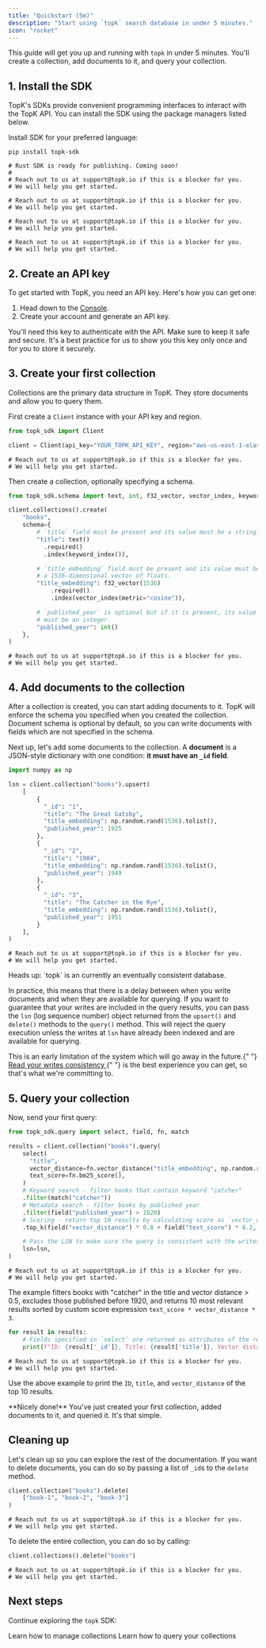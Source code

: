 ```yaml
---
title: "Quickstart (5m)"
description: "Start using `topk` search database in under 5 minutes."
icon: "rocket"
---
```



This guide will get you up and running with `topk` in under 5 minutes. You'll create a collection, add documents to it, and query your collection.

## 1. Install the SDK

TopK's SDKs provide convenient programming interfaces to interact with the TopK API. You can install the SDK using the package managers listed below.

Install SDK for your preferred language:

<CodeGroup>

```shell Python
pip install topk-sdk
```

```shell Rust
# Rust SDK is ready for publishing. Coming soon!
#
# Reach out to us at support@topk.io if this is a blocker for you.
# We will help you get started.
```

```shell JavaScript
# Reach out to us at support@topk.io if this is a blocker for you.
# We will help you get started.
```

```shell REST
# Reach out to us at support@topk.io if this is a blocker for you.
# We will help you get started.
```

```shell gRPC
# Reach out to us at support@topk.io if this is a blocker for you.
# We will help you get started.
```

</CodeGroup>

## 2. Create an API key

To get started with TopK, you need an API key. Here's how you can get one:

1. Head down to the <a href="https://console.topk.io" target="_blank">Console</a>.
2. Create your account and generate an API key.

You'll need this key to authenticate with the API. Make sure to keep it safe and secure. It's a best practice for us to show you this key only once and for you to store it securely.

## 3. Create your first collection

Collections are the primary data structure in TopK. They store documents and allow you to query them.

First create a `Client` instance with your API key and <Tooltip tip="TopK region is where your data is stored. It maps to a specific cloud region.">region</Tooltip>.

<CodeGroup>

```python Python
from topk_sdk import Client

client = Client(api_key="YOUR_TOPK_API_KEY", region="aws-us-east-1-elastica")
```

```shell JavaScript
# Reach out to us at support@topk.io if this is a blocker for you.
# We will help you get started.
```

</CodeGroup>

Then create a collection, optionally specifying a schema.

<CodeGroup>

```python Python
from topk_sdk.schema import text, int, f32_vector, vector_index, keyword_index

client.collections().create(
    "books",
    schema={
        # `title` field must be present and its value must be a string.
        "title": text()
          .required()
          .index(keyword_index()),

        # `title_embedding` field must be present and its value must be
        # a 1536-dimensional vector of floats.
        "title_embedding": f32_vector(1536)
            .required()
            .index(vector_index(metric="cosine")),

        # `published_year` is optional but if it is present, its value
        # must be an integer.
        "published_year": int()
    },
)
```

```shell JavaScript
# Reach out to us at support@topk.io if this is a blocker for you.
# We will help you get started.
```

</CodeGroup>

## 4. Add documents to the collection

After a collection is created, you can start adding documents to it. TopK will enforce the schema you specified when you created the collection. Document schema is optional by default, so you can write documents with fields which are not specified in the schema.

Next up, let's add some documents to the collection. A **document** is a JSON-style dictionary with one condition: **it must have an `_id` field**.

<CodeGroup>

```python Python
import numpy as np

lsn = client.collection("books").upsert(
    [
        {
          "_id": "1",
          "title": "The Great Gatsby",
          "title_embedding": np.random.rand(1536).tolist(),
          "published_year": 1925
        },
        {
          "_id": "2",
          "title": "1984",
          "title_embedding": np.random.rand(1536).tolist(),
          "published_year": 1949
        },
        {
          "_id": "3",
          "title": "The Catcher in the Rye",
          "title_embedding": np.random.rand(1536).tolist(),
          "published_year": 1951
        }
    ],
)
```
```shell JavaScript
# Reach out to us at support@topk.io if this is a blocker for you.
# We will help you get started.
```

</CodeGroup>

<Warning>
  Heads up: `topk` is an currently an eventually consistent database.

  In practice, this means that there is a delay between when you write documents and when they are available for querying.
  If you want to guarantee that your writes are included in the query results, you can pass the `lsn` (log sequence number)
  object returned from the `upsert()` and `delete()` methods to the `query()` method.
  This will reject the query execution unless the writes at `lsn` have already been indexed and are available for querying.

  This is an early limitation of the system which will go away in the future.{" "}
  <a href="https://www.geeksforgeeks.org/read-your-writes-consistency-in-system-design/">
    Read your writes consistency
  </a>{" "}
  is the best experience you can get, so that's what we're committing to.
</Warning>

## 5. Query your collection

Now, send your first query:

<CodeGroup>

```python Python
from topk_sdk.query import select, field, fn, match

results = client.collection("books").query(
    select(
      "title",
      vector_distance=fn.vector_distance("title_embedding", np.random.rand(1536).tolist()),
      text_score=fn.bm25_score(),
    )
    # Keyword search - filter books that contain keyword "catcher"
    .filter(match("catcher"))
    # Metadata search - filter books by published year
    .filter(field("published_year") > 1920)
    # Scoring - return top 10 results by calculating score as `vector_distance * 0.8 + text_score * 0.2`
    .top_k(field("vector_distance") * 0.8 + field("text_score") * 0.2, 10),

    # Pass the LSN to make sure the query is consistent with the writes.
    lsn=lsn,
)
```

```shell JavaScript
# Reach out to us at support@topk.io if this is a blocker for you.
# We will help you get started.
```

</CodeGroup>

The example filters books with "catcher" in the title and vector distance > 0.5, excludes those published before 1920, and returns 10 most relevant results sorted by custom score expression `text_score * vector_distance * 3`.

<CodeGroup>

```python Python
for result in results:
    # Fields specified in `select` are returned as attributes of the result object. `_id` is always returned.
    print(f"ID: {result['_id']}, Title: {result['title']}, Vector distance: {result['vector_distance']}")
```

```shell JavaScript
# Reach out to us at support@topk.io if this is a blocker for you.
# We will help you get started.
```

</CodeGroup>

Use the above example to print the `ID`, `title`, and `vector_distance` of the top 10 results.

<Check>
  **Nicely done!** You've just created your first collection, added documents to
  it, and queried it. It's that simple.
</Check>

## Cleaning up

Let's clean up so you can explore the rest of the documentation. If you want to delete documents, you can do so by passing a list of `_id`s to the `delete` method.

<CodeGroup>

```python Python
client.collection("books").delete(
    ["book-1", "book-2", "book-3"]
)
```

```shell JavaScript
# Reach out to us at support@topk.io if this is a blocker for you.
# We will help you get started.
```

</CodeGroup>

To delete the entire collection, you can do so by calling:

<CodeGroup>

```python Python
client.collections().delete("books")
```

```shell JavaScript
# Reach out to us at support@topk.io if this is a blocker for you.
# We will help you get started.
```

</CodeGroup>

<Support />

## Next steps

Continue exploring the `topk` SDK:

<CardGroup>

<Card title="Managing collections" icon="paintbrush" href="/collections/create">
  Learn how to manage collections
</Card>

<Card title="Querying" icon="square-code" href="/documents/query">
  Learn how to query your collections
</Card>

</CardGroup>
